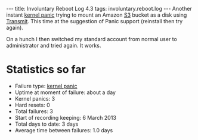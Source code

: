 ---
title: Involuntary Reboot Log 4.3
tags: involuntary.reboot.log
---
Another instant [[kernel panic]] trying to mount an Amazon [[S3]] bucket as a disk using [[Transmit]]. This time at the suggestion of Panic support (reinstall then try again).

On a hunch I then switched my standard account from normal user to administrator and tried again. It works.


= Statistics so far =

* Failure type: [[kernel panic]]
* Uptime at moment of failure: about a day
* Kernel panics: 3
* Hard resets: 0
* Total failures: 3
* Start of recording keeping: 6 March 2013
* Total days to date: 3 days
* Average time between failures: 1.0 days
